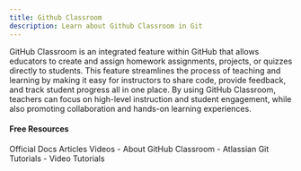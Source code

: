 ```yaml
---
title: Github Classroom
description: Learn about Github Classroom in Git
---
```

GitHub Classroom is an integrated feature within GitHub that allows educators to create and assign homework assignments, projects, or quizzes directly to students. This feature streamlines the process of teaching and learning by making it easy for instructors to share code, provide feedback, and track student progress all in one place. By using GitHub Classroom, teachers can focus on high-level instruction and student engagement, while also promoting collaboration and hands-on learning experiences.

#### Free Resources

<Tabs defaultValue="official">
<TabsList>
<TabsTrigger value="official">Official Docs</TabsTrigger>
<TabsTrigger value="article">Articles</TabsTrigger>
<TabsTrigger value="video">Videos</TabsTrigger>
</TabsList>

<TabsContent value="official">
<Note type="note" title="official">
- <Link href="https://docs.github.com/en/education/manage-coursework-with-github-classroom/get-started-with-github-classroom/about-github-classroom">About GitHub Classroom</Link>
</Note>
</TabsContent>
<TabsContent value="article">
<Note type="note" title="article">
- <Link href="https://www.atlassian.com/git/tutorials">Atlassian Git Tutorials</Link>
</Note>
</TabsContent>
<TabsContent value="video">
<Note type="note" title="video">
- <Link href="https://www.youtube.com/results?search_query=git+github-classroom+tutorial">Video Tutorials</Link>
</Note>
</TabsContent>
</Tabs>

<Outlet path="5-github/basics/github-classroom" />
